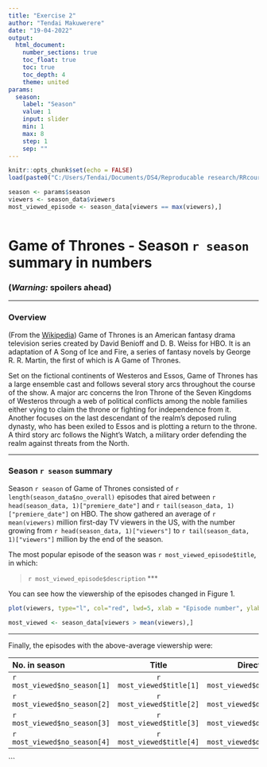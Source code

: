 ```yaml
---
title: "Exercise 2"
author: "Tendai Makuwerere"
date: "19-04-2022"
output:
  html_document:
    number_sections: true
    toc_float: true
    toc: true
    toc_depth: 4
    theme: united
params:
  season:
    label: "Season"
    value: 1
    input: slider
    min: 1
    max: 8
    step: 1
    sep: ""  
---
```



```r
knitr::opts_chunk$set(echo = FALSE)
load(paste0("C:/Users/Tendai/Documents/DS4/Reproducable research/RRcourse2022/Data/",'season_',{params$season},'.RDATA'))

season <- params$season
viewers <- season_data$viewers
most_viewed_episode <- season_data[viewers == max(viewers),]



```

# Game of Thrones - Season `r season` summary in numbers

### __(*Warning:* spoilers ahead)__

***

### Overview

(From the [Wikipedia](https://en.wikipedia.org/wiki/Game_of_Thrones#Premise)) Game of Thrones is an American fantasy drama television series created by David Benioff and D. B. Weiss for HBO. It is an adaptation of A Song of Ice and Fire, a series of fantasy novels by George R. R. Martin, the first of which is A Game of Thrones.

Set on the fictional continents of Westeros and Essos, Game of Thrones has a large ensemble cast and follows several story arcs throughout the course of the show. A major arc concerns the Iron Throne of the Seven Kingdoms of Westeros through a web of political conflicts among the noble families either vying to claim the throne or fighting for independence from it. Another focuses on the last descendant of the realm's deposed ruling dynasty, who has been exiled to Essos and is plotting a return to the throne. A third story arc follows the Night's Watch, a military order defending the realm against threats from the North.

***

### Season `r season` summary

Season `r season` of Game of Thrones consisted of `r length(season_data$no_overall)` episodes that aired between `r head(season_data, 1)["premiere_date"]` and `r tail(season_data, 1)["premiere_date"]` on HBO. The show gathered an average of `r mean(viewers)` million first-day TV viewers in the US, with the number growing from `r head(season_data, 1)["viewers"]` to `r tail(season_data, 1)["viewers"]` million by the end of the season.

The most popular episode of the season was `r most_viewed_episode$title`, in which:

> `r most_viewed_episode$description`
***

You can see how the viewership of the episodes changed in Figure 1.

```r
plot(viewers, type="l", col="red", lwd=5, xlab = "Episode number", ylab = "1st day TV viewers in the US (millions)")

most_viewed <- season_data[viewers > mean(viewers),]

```

***

Finally, the episodes with the above-average viewership were:

| No. in season | Title  | Directed by  |
|:------        |:-----: |:------:      |
| `r most_viewed$no_season[1]` | `r most_viewed$title[1]`  | `r most_viewed$directed_by[1]` |
| `r most_viewed$no_season[2]` | `r most_viewed$title[2]`  | `r most_viewed$directed_by[2]` |
| `r most_viewed$no_season[3]` | `r most_viewed$title[3]`  | `r most_viewed$directed_by[3]` |
| `r most_viewed$no_season[4]` | `r most_viewed$title[4]`  | `r most_viewed$directed_by[4]` |

```

